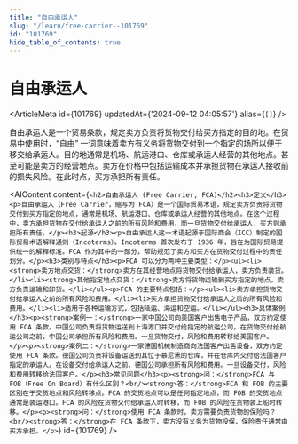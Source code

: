 ```yaml
---
title: "自由承运人"
slug: "/learn/free-carrier--101769"
id: "101769"
hide_table_of_contents: true
---
```



# 自由承运人

<ArticleMeta id={101769} updatedAt={'2024-09-12 04:05:57'} alias={`[]`} />
<div className='border-solid border-b border-t-0 my-4 border-[var(--ifm-color-gray-300)]' />

自由承运人是一个贸易条款，规定卖方负责将货物交付给买方指定的目的地。在贸易中使用时，“自由” 一词意味着卖方有义务将货物交付到一个指定的场所以便于移交给承运人。目的地通常是机场、航运港口、仓库或承运人经营的其他地点。甚至可能是卖方的经营地点。卖方在价格中包括运输成本并承担货物在承运人接收前的损失风险。在此时点，买方承担所有责任。

<AIContent content={`<h2>自由承运人 (Free Carrier, FCA)</h2><h3>定义</h3><p>自由承运人（Free Carrier，缩写为 FCA）是一个国际贸易术语，规定卖方负责将货物交付到买方指定的地点，通常是机场、航运港口、仓库或承运人经营的其他地点。在这个过程中，卖方承担货物在交付给承运人之前的所有风险和费用，而一旦货物交付给承运人，买方则承担所有责任。</p><h3>起源</h3><p>自由承运人这一术语起源于国际商会（ICC）制定的国际贸易术语解释通则（Incoterms）。Incoterms 首次发布于 1936 年，旨在为国际贸易提供统一的解释标准。FCA 作为其中的一部分，帮助规范了卖方和买方在货物交付过程中的责任划分。</p><h3>类别与特点</h3><p>FCA 可以分为两种主要类型：</p><ul><li><strong>卖方地点交货：</strong>卖方在其经营地点将货物交付给承运人，卖方负责装货。</li><li><strong>其他指定地点交货：</strong>卖方将货物运输到买方指定的地点，卖方负责运输和卸货。</li></ul><p>FCA 的主要特点包括：</p><ul><li>卖方承担货物交付给承运人之前的所有风险和费用。</li><li>买方承担货物交付给承运人之后的所有风险和费用。</li><li>适用于各种运输方式，包括陆运、海运和空运。</li></ul><h3>具体案例</h3><p><strong>案例一：</strong>一家中国公司向美国客户出售电子产品，双方约定使用 FCA 条款。中国公司负责将货物运送到上海港口并交付给指定的航运公司。在货物交付给航运公司之前，中国公司承担所有风险和费用。一旦货物交付，风险和费用转移给美国客户。</p><p><strong>案例二：</strong>一家德国机械制造商向法国客户出售设备，双方约定使用 FCA 条款。德国公司负责将设备运送到其位于慕尼黑的仓库，并在仓库内交付给法国客户指定的承运人。在设备交付给承运人之前，德国公司承担所有风险和费用。一旦设备交付，风险和费用转移给法国客户。</p><h3>常见问题</h3><p><strong>问：</strong>FCA 与 FOB（Free On Board）有什么区别？<br/><strong>答：</strong>FCA 和 FOB 的主要区别在于交货地点和风险转移点。FCA 的交货地点可以是任何指定地点，而 FOB 的交货地点通常是装运港口。FCA 的风险在货物交付给承运人时转移，而 FOB 的风险在货物装上船时转移。</p><p><strong>问：</strong>使用 FCA 条款时，卖方需要负责货物的保险吗？<br/><strong>答：</strong>在 FCA 条款下，卖方没有义务为货物投保，保险责任通常由买方承担。</p>`} id={101769} />
